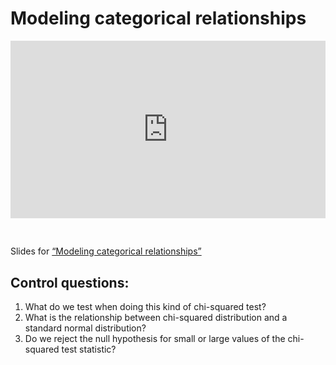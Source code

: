 # Modeling categorical relationships

::: {style="padding:56.25% 0 0 0;position:relative;"}
<iframe src="https://player.vimeo.com/video/1067344678?badge=0&amp;autopause=0&amp;player_id=0&amp;app_id=58479" frameborder="0" allow="autoplay; fullscreen; picture-in-picture; clipboard-write; encrypted-media" style="position:absolute;top:0;left:0;width:100%;height:100%;" title="Modeling categorical relationships">

</iframe>
:::

```{=html}
<script src="https://player.vimeo.com/api/player.js"></script>
```

<br>

Slides for ["Modeling categorical relationships"](video-pdfs/5/modelling_categorical_relationships.pdf)

## Control questions:

1. What do we test when doing this kind of chi-squared test?
2. What is the relationship between chi-squared distribution and a standard normal distribution?
3. Do we reject the null hypothesis for small or large values of the chi-squared test statistic?
